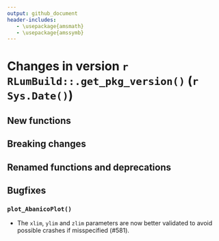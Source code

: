 ```yaml
---
output: github_document
header-includes:
   - \usepackage{amsmath}
   - \usepackage{amssymb}
---
```

<!-- NEWS.md was auto-generated by NEWS.Rmd. Please DO NOT edit by hand!-->

# Changes in version `r RLumBuild::.get_pkg_version()` (`r Sys.Date()`)

## New functions


## Breaking changes

## Renamed functions and deprecations

## Bugfixes

### `plot_AbanicoPlot()`

* The `xlim`, `ylim` and `zlim` parameters are now better validated to avoid
possible crashes if misspecified (#581).
